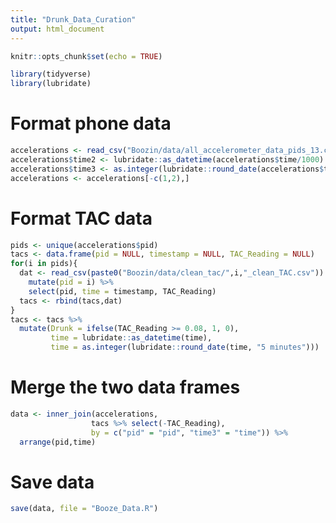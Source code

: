 ```yaml
---
title: "Drunk_Data_Curation"
output: html_document
---
```


```r
knitr::opts_chunk$set(echo = TRUE)
```

```r
library(tidyverse)
library(lubridate)
```

# Format phone data
```r
accelerations <- read_csv("Boozin/data/all_accelerometer_data_pids_13.csv")
accelerations$time2 <- lubridate::as_datetime(accelerations$time/1000)
accelerations$time3 <- as.integer(lubridate::round_date(accelerations$time2, "5 minutes"))
accelerations <- accelerations[-c(1,2),]
```

# Format TAC data
```r
pids <- unique(accelerations$pid)
tacs <- data.frame(pid = NULL, timestamp = NULL, TAC_Reading = NULL)
for(i in pids){
  dat <- read_csv(paste0("Boozin/data/clean_tac/",i,"_clean_TAC.csv")) %>%
    mutate(pid = i) %>%
    select(pid, time = timestamp, TAC_Reading)
  tacs <- rbind(tacs,dat)
}
tacs <- tacs %>%
  mutate(Drunk = ifelse(TAC_Reading >= 0.08, 1, 0),
         time = lubridate::as_datetime(time),
         time = as.integer(lubridate::round_date(time, "5 minutes")))
```


# Merge the two data frames

```r
data <- inner_join(accelerations,
                  tacs %>% select(-TAC_Reading),
                  by = c("pid" = "pid", "time3" = "time")) %>%
  arrange(pid,time)
```

# Save data

```r
save(data, file = "Booze_Data.R")
```
